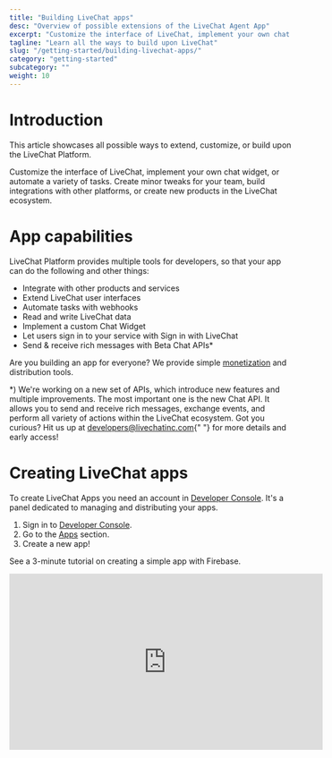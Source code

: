 ```yaml
---
title: "Building LiveChat apps"
desc: "Overview of possible extensions of the LiveChat Agent App"
excerpt: "Customize the interface of LiveChat, implement your own chat widget, or automate a variety of tasks. Create minor tweaks for your team, build integrations with other platforms, or create new products in the LiveChat ecosystem."
tagline: "Learn all the ways to build upon LiveChat"
slug: "/getting-started/building-livechat-apps/"
category: "getting-started"
subcategory: ""
weight: 10
---
```


# Introduction

This article showcases all possible ways to extend, customize, or build upon the LiveChat Platform.

Customize the interface of LiveChat, implement your own chat widget, or automate a variety of tasks. Create minor tweaks for your team, build integrations with other platforms, or create new products in the LiveChat ecosystem.

# App capabilities

LiveChat Platform provides multiple tools for developers, so that your app can do the following and other things:

- Integrate with other products and services
- Extend LiveChat user interfaces
- Automate tasks with webhooks
- Read and write LiveChat data
- Implement a custom Chat Widget
- Let users sign in to your service with Sign in with LiveChat
- Send & receive rich messages with Beta Chat APIs\*

Are you building an app for everyone? We provide simple [monetization](/docs/how-to-monetize-apps/) and distribution tools.

<div class="note">
  *) We're working on a new set of APIs, which introduce new features and
  multiple improvements. The most important one is the new Chat API. It allows
  you to send and receive rich messages, exchange events, and perform all
  variety of actions within the LiveChat ecosystem. Got you curious? Hit us up
  at <a href="mailto:developers@livechatinc.com">developers@livechatinc.com</a>{" "}
  for more details and early access!
</div>

# Creating LiveChat apps

To create LiveChat Apps you need an account in [Developer Console](/console/). It's a panel dedicated to managing and distributing your apps.

1. Sign in to [Developer Console](/console/).
2. Go to the [Apps](/console/apps/) section.
3. Create a new app!

See a 3-minute tutorial on creating a simple app with Firebase.

<iframe
  width="560"
  height="315"
  src="https://www.youtube.com/embed/nZkkPm1E4G0"
  frameborder="0"
  allow="accelerometer; autoplay; encrypted-media; gyroscope; picture-in-picture"
  allowfullscreen
></iframe>
